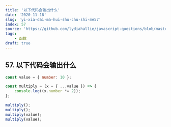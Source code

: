 ```yaml
---
title: '以下代码会输出什么'
date: '2020-11-18'
slug: 'yi-xia-dai-ma-hui-shu-chu-shi-me57'
index: 57
source: 'https://github.com/lydiahallie/javascript-questions/blob/master/zh-CN/README-zh_CN.md#64-%E8%BE%93%E5%87%BA%E4%BB%80%E4%B9%88'
tags:
    - 函数
draft: true
---
```


## 57. 以下代码会输出什么

```js:index.js
const value = { number: 10 };

const multiply = (x = { ...value }) => {
	console.log((x.number *= 2));
};

multiply();
multiply();
multiply(value);
multiply(value);
```
